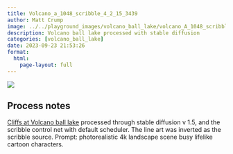 ```yaml
---
title: Volcano_a_1048_scribble_4_2_15_3439
author: Matt Crump
image: ../../playground_images/volcano_ball_lake/volcano_A_1048_scribble_4_2_15_3439.jpeg
description: Volcano ball lake processed with stable diffusion
categories: [volcano_ball_lake]
date: 2023-09-23 21:53:26
format:
  html:
    page-layout: full
---
```


![](../../playground_images/volcano_ball_lake/volcano_A_1048_scribble_4_2_15_3439.jpeg)

## Process notes

[Cliffs at Volcano ball lake](https://www.crumplab.com/things/things/commissions/The_Cliffs_Of_Volcano_Ball_Lake.html) processed through stable diffusion v 1.5, and the scribble control net with default scheduler. The line art was inverted as the scribble source. Prompt: photorealistic 4k landscape scene busy lifelike cartoon characters.

